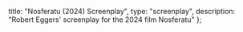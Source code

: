  title: "Nosferatu (2024) Screenplay",
  type: "screenplay",
  description: "Robert Eggers' screenplay for the 2024 film Nosferatu"
};


<MDXResource
  title="Nosferatu Screenplay"
  type="pdf"
  src="https://s3.documentcloud.org/documents/25476199/nosferatu-read-the-screenplay.pdf"
  description="The complete screenplay by Robert Eggers"
/>